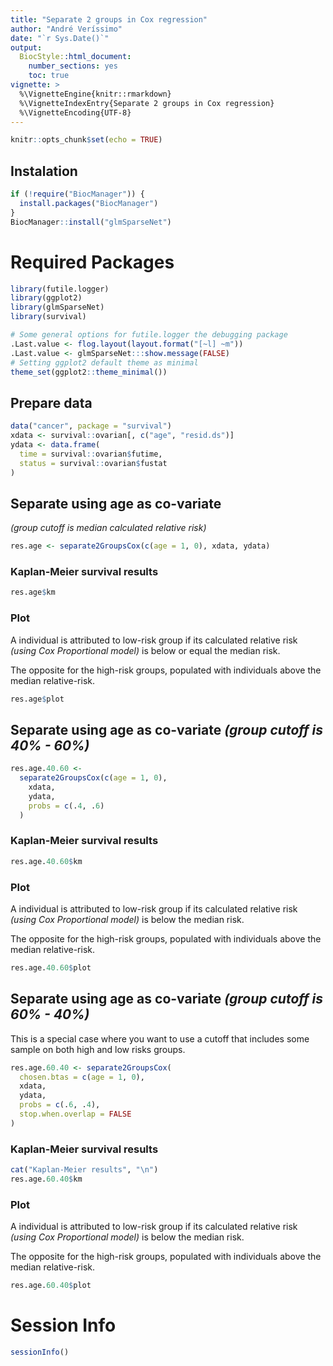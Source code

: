 ```yaml
---
title: "Separate 2 groups in Cox regression"
author: "André Veríssimo"
date: "`r Sys.Date()`"
output: 
  BiocStyle::html_document:
    number_sections: yes
    toc: true
vignette: >
  %\VignetteEngine{knitr::rmarkdown}
  %\VignetteIndexEntry{Separate 2 groups in Cox regression}
  %\VignetteEncoding{UTF-8}
--- 
```


```r
knitr::opts_chunk$set(echo = TRUE)
```

## Instalation

```r
if (!require("BiocManager")) {
  install.packages("BiocManager")
}
BiocManager::install("glmSparseNet")
```

# Required Packages

```r
library(futile.logger)
library(ggplot2)
library(glmSparseNet)
library(survival)

# Some general options for futile.logger the debugging package
.Last.value <- flog.layout(layout.format("[~l] ~m"))
.Last.value <- glmSparseNet:::show.message(FALSE)
# Setting ggplot2 default theme as minimal
theme_set(ggplot2::theme_minimal())
```

## Prepare data

```r
data("cancer", package = "survival")
xdata <- survival::ovarian[, c("age", "resid.ds")]
ydata <- data.frame(
  time = survival::ovarian$futime,
  status = survival::ovarian$fustat
)
```

## Separate using age as co-variate 
_(group cutoff is median calculated relative risk)_

```r
res.age <- separate2GroupsCox(c(age = 1, 0), xdata, ydata)
```

### Kaplan-Meier survival results

```r
res.age$km
```

### Plot

A individual is attributed to low-risk group if its calculated 
relative risk _(using Cox Proportional model)_ is below or equal
the median risk.

The opposite for the high-risk groups, populated with individuals 
above the median relative-risk.

```r
res.age$plot
```

## Separate using age as co-variate _(group cutoff is 40% - 60%)_

```r
res.age.40.60 <-
  separate2GroupsCox(c(age = 1, 0),
    xdata,
    ydata,
    probs = c(.4, .6)
  )
```

### Kaplan-Meier survival results

```r
res.age.40.60$km
```

### Plot

A individual is attributed to low-risk group if its calculated
relative risk _(using Cox Proportional model)_ is below the median risk.

The opposite for the high-risk groups, populated with individuals above 
the median relative-risk.

```r
res.age.40.60$plot
```

## Separate using age as co-variate _(group cutoff is 60% - 40%)_

This is a special case where you want to use a cutoff that includes
some sample on both high and low risks groups.

```r
res.age.60.40 <- separate2GroupsCox(
  chosen.btas = c(age = 1, 0),
  xdata,
  ydata,
  probs = c(.6, .4),
  stop.when.overlap = FALSE
)
```

### Kaplan-Meier survival results

```r
cat("Kaplan-Meier results", "\n")
res.age.60.40$km
```

### Plot

A individual is attributed to low-risk group if its calculated 
relative risk _(using Cox Proportional model)_ is below the median risk.

The opposite for the high-risk groups, populated with individuals above 
the median relative-risk.

```r
res.age.60.40$plot
```


# Session Info

```r
sessionInfo()
```
